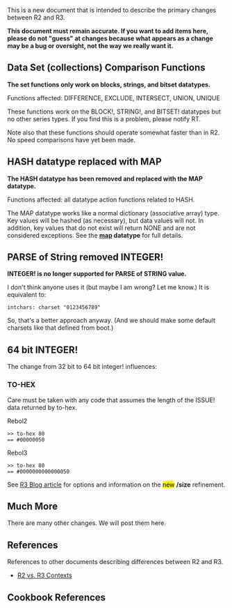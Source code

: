 {{Cookbook|title=Changes between R2 and R3|author=Carl Sassenrath|level=1|category=R2 vs. R3}}

This is a new document that is intended to describe the primary changes between R2 and R3.

'''This document must remain accurate. If you want to add items here, please do not "guess" at changes because what appears as a change may be a bug or oversight, not the way we really want it.'''

==Data Set (collections) Comparison Functions==

'''The set functions only work on blocks, strings, and bitset datatypes.'''

Functions affected: DIFFERENCE, EXCLUDE, INTERSECT, UNION, UNIQUE

These functions work on the BLOCK!, STRING!, and BITSET! datatypes but no other series types. If you find this is a problem, please notify RT.
{{hilight|DIFFERENCE will still work with the DATE! datatype, returning TIME! delta}}

Note also that these functions should operate somewhat faster than in R2. No speed comparisons have yet been made.

==HASH datatype replaced with MAP==

'''The HASH datatype has been removed and replaced with the MAP datatype.'''

Functions affected: all datatype action functions related to HASH.

The MAP datatype works like a normal dictionary (associative array) type. Key values will be hashed (as necessary), but data values will not. In addition, key values that do not exist will return NONE and are not considered exceptions. See the '''[[map]] datatype''' for full details.

==PARSE of String removed INTEGER!==

'''INTEGER! is no longer supported for PARSE of STRING value.'''

I don't think anyone uses it (but maybe I am wrong? Let me know.) It is equivalent to:

<pre>
intchars: charset "0123456789"
</pre>

So, that's a better approach anyway. (And we should make some default charsets like that defined from boot.)

==64 bit INTEGER!==

The change from 32 bit to 64 bit integer! influences:

===TO-HEX===

Care must be taken with any code that assumes the length of the ISSUE! data returned by to-hex.
;Rebol2
<pre>
>> to-hex 80
== #00000050
</pre>
;Rebol3
<pre>
>> to-hex 80
== #0000000000000050
</pre>

See [http://www.rebol.net/cgi-bin/r3blog.r?view=0031 R3 Blog article] for options and information on the <span style="background-color:yellow; color:black;">new</span> '''/size''' refinement.

==Much More==

There are many other changes. We will post them here.

==References==

References to other documents describing differences between R2 and R3.

* [[R2 vs. R3 Contexts]]

==Cookbook References==

{{:Cookbook References}}